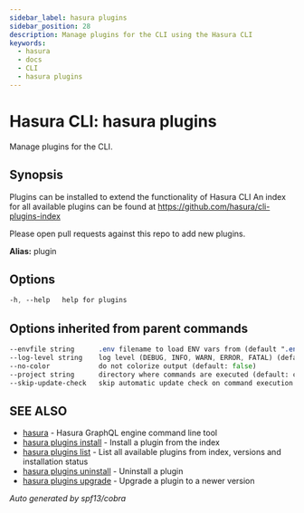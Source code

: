```yaml
---
sidebar_label: hasura plugins
sidebar_position: 28
description: Manage plugins for the CLI using the Hasura CLI
keywords:
  - hasura
  - docs
  - CLI
  - hasura plugins
---
```


# Hasura CLI: hasura plugins

Manage plugins for the CLI.

## Synopsis

Plugins can be installed to extend the functionality of Hasura CLI
An index for all available plugins can be found at 
https://github.com/hasura/cli-plugins-index

Please open pull requests against this repo to add new plugins.

**Alias:** plugin

## Options

```sass
-h, --help   help for plugins
```

## Options inherited from parent commands

```sass
--envfile string      .env filename to load ENV vars from (default ".env")
--log-level string    log level (DEBUG, INFO, WARN, ERROR, FATAL) (default "INFO")
--no-color            do not colorize output (default: false)
--project string      directory where commands are executed (default: current dir)
--skip-update-check   skip automatic update check on command execution
```

## SEE ALSO

* [hasura](/hasura-cli/commands/hasura.mdx)	 - Hasura GraphQL engine command line tool
* [hasura plugins install](/hasura-cli/commands/hasura_plugins_install.mdx)	 - Install a plugin from the index
* [hasura plugins list](/hasura-cli/commands/hasura_plugins_list.mdx)	 - List all available plugins from index, versions and installation status
* [hasura plugins uninstall](/hasura-cli/commands/hasura_plugins_uninstall.mdx)	 - Uninstall a plugin
* [hasura plugins upgrade](/hasura-cli/commands/hasura_plugins_upgrade.mdx)	 - Upgrade a plugin to a newer version

_Auto generated by spf13/cobra_
